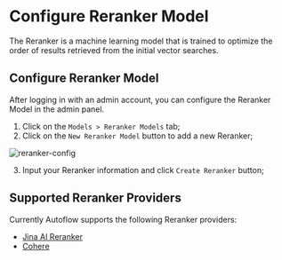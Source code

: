 # Configure Reranker Model

The Reranker is a machine learning model that is trained to optimize the order of results retrieved from the initial vector searches.

## Configure Reranker Model

After logging in with an admin account, you can configure the Reranker Model in the admin panel.

1. Click on the `Models > Reranker Models` tab;
2. Click on the `New Reranker Model` button to add a new Reranker;

![reranker-config](https://github.com/user-attachments/assets/eeacb71f-0e6e-4755-9b53-0cb6d234e92f "Reranker Config")

3. Input your Reranker information and click `Create Reranker` button;

## Supported Reranker Providers

Currently Autoflow supports the following Reranker providers:

* [Jina AI Reranker](https://jina.ai/reranker)
* [Cohere](https://cohere.com/rerank)
